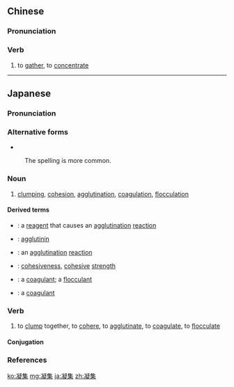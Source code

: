 ==Chinese==
{{zh-forms}}

===Pronunciation===
{{zh-pron
|m=níngjí
|c=jing4 zaap6
|mn=qz,xm,zz:gêng-chi̍p
|cat=v
}}

===Verb===
{{zh-verb}}

# to [[gather]], to [[concentrate]]

----

==Japanese==
{{ja-kanjitab|ぎょう|しゅう|yomi=on}}

===Pronunciation===
{{ja-pron|yomi=kanon|ぎょうしゅう|acc=0|acc_ref=DJR}}

===Alternative forms===
* {{l|ja|凝聚}}
: The {{lang|ja|凝集}} spelling is more common.

===Noun===
{{ja-noun|hhira=ぎようしふ|ぎょうしゅう}}

# [[clumping]], [[cohesion]], [[agglutination]], [[coagulation]], [[flocculation]]

====Derived terms====
{{der-top}}
* {{ja-r|凝集原|ぎょうしゅうげん}}: a [[reagent]] that causes an [[agglutination]] [[reaction]]
* {{ja-r|凝集素|ぎょうしゅうそ}}: {{qualifier|medicine}} [[agglutinin]]
* {{ja-r|凝集反応|ぎょうしゅう はんのう}}: {{qualifier|medicine}} an [[agglutination]] [[reaction]]
* {{ja-r|凝集力|ぎょうしゅうりょく}}: [[cohesiveness]], [[cohesive]] [[strength]]
* {{ja-r|凝集剤|ぎょうしゅうざい}}: {{qualifier|engineering}} a [[coagulant]]; {{qualifier|chemistry}} a [[flocculant]]
* {{ja-r|凝集薬|ぎょうしゅうやく}}: {{qualifier|medicine}} a [[coagulant]]
{{der-bottom}}

===Verb===
{{ja-verb-suru|hhira=ぎようしふ|tr=intrans|ぎょうしゅう}}

# to [[clump]] together, to [[cohere]], to [[agglutinate]], to [[coagulate]], to [[flocculate]]

====Conjugation====
{{ja-suru|ぎょうしゅう}}

===References===
<references/>

[[ko:凝集]]
[[mg:凝集]]
[[ja:凝集]]
[[zh:凝集]]